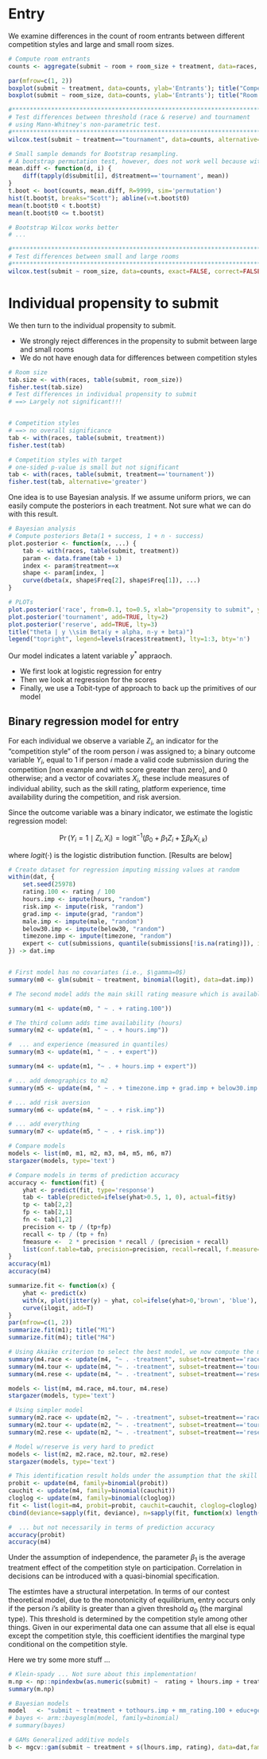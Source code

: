 # Entry

We examine differences in the count of room entrants between different competition styles and large and small room sizes. 

```r
# Compute room entrants
counts <- aggregate(submit ~ room + room_size + treatment, data=races, sum)

par(mfrow=c(1, 2))
boxplot(submit ~ treatment, data=counts, ylab='Entrants'); title("Competition")
boxplot(submit ~ room_size, data=counts, ylab='Entrants'); title("Room size")

#********************************************************************************#
# Test differences between threshold (race & reserve) and tournament 
# using Mann-Whitney's non-parametric test. 
#********************************************************************************#
wilcox.test(submit ~ treatment=="tournament", data=counts, alternative='less', exact=FALSE, correct=FALSE)

# Small sample demands for Bootstrap resampling.
# A bootstrap permutation test, however, does not work well because with many ties p-values are unstable
mean.diff <- function(d, i) {
	diff(tapply(d$submit[i], d$treatment=='tournament', mean))
}
t.boot <- boot(counts, mean.diff, R=9999, sim='permutation') 
hist(t.boot$t, breaks="Scott"); abline(v=t.boot$t0)
mean(t.boot$t0 < t.boot$t)
mean(t.boot$t0 <= t.boot$t)

# Bootstrap Wilcox works better
# ... 

#********************************************************************************#
# Test differences between small and large rooms
#********************************************************************************#
wilcox.test(submit ~ room_size, data=counts, exact=FALSE, correct=FALSE)
```

# Individual propensity to submit

We then turn to the individual propensity to submit. 

- We strongly reject differences in the propensity to submit between large and small rooms
- We do not have enough data for differences between competition styles

```r
# Room size
tab.size <- with(races, table(submit, room_size))
fisher.test(tab.size) 
# Test differences in individual propensity to submit
# ==> Largely not significant!!!


# Competition styles
# ==> no overall significance
tab <- with(races, table(submit, treatment))
fisher.test(tab) 

# Competition styles with target
# one-sided p-value is small but not significant
tab <- with(races, table(submit, treatment=='tournament'))
fisher.test(tab, alternative='greater')
```

One idea is to use Bayesian analysis. If we assume uniform priors, we can easily compute the posteriors in each treatment. Not sure what we can do with this result.

```r
# Bayesian analysis
# Compute posteriors Beta(1 + success, 1 + n - success)
plot.posterior <- function(x, ...) {
	tab <- with(races, table(submit, treatment))
	param <- data.frame(tab + 1)
	index <- param$treatment==x
	shape <- param[index, ]
	curve(dbeta(x, shape$Freq[2], shape$Freq[1]), ...)
}

# PLOTs
plot.posterior('race', from=0.1, to=0.5, xlab="propensity to submit", ylab='posterior density')
plot.posterior('tournament', add=TRUE, lty=2)
plot.posterior('reserve', add=TRUE, lty=3)
title("theta | y \\sim Beta(y + alpha, n-y + beta)")
legend("topright", legend=levels(races$treatment), lty=1:3, bty='n')
```

Our model indicates a latent variable $y^*$ appraoch.

- We first look at logistic regression for entry
- Then we look at regression for the scores
- Finally, we use a Tobit-type of approach to back up the primitives of our model


## Binary regression model for entry

For each individual we observe a variable $Z_i$, an indicator for the "competition style" of the room person $i$ was assigned to; a binary outcome variable $Y_i$, equal to 1 if person $i$ made a valid code submission during the competition [non example and with score greater than zero], and 0 otherwise; and a vector of covariates $X_i$, these include measures of individual ability, such as the skill rating, platform experience, time availability during the competition, and risk aversion.

Since the outcome variable was a binary indicator, we estimate the logistic regression model:

$$
	\Pr( Y_i = 1 \mid Z_i, X_i) = \text{logit}^{-1}(\beta_0 + \beta_1 Z_i + \sum \beta_{k} X_{i,k})
$$

where $logit(\cdot)$ is the logistic distribution function. [Results are below]

```r
# Create dataset for regression imputing missing values at random
within(dat, {
	set.seed(25978)
	rating.100 <- rating / 100
	hours.imp <- impute(hours, "random")
	risk.imp <- impute(risk, "random")
	grad.imp <- impute(grad, "random")
	male.imp <- impute(male, "random")
	below30.imp <- impute(below30, "random")
	timezone.imp <- impute(timezone, "random")
	expert <- cut(submissions, quantile(submissions[!is.na(rating)]), include=TRUE)
}) -> dat.imp


# First model has no covariates (i.e., $\gamma=0$)
summary(m0 <- glm(submit ~ treatment, binomial(logit), data=dat.imp))

# The second model adds the main skill rating measure which is available for 2/3 of our population. It seemed better to rescale rating in 100-point units and center it on the median value. Thus, the estimate of the intercept can be easily transformed in the probability of participation of the median rated individual assigned to a room with a race competition style.

summary(m1 <- update(m0, " ~ . + rating.100"))

# The third column adds time availability (hours)
summary(m2 <- update(m1, " ~ . + hours.imp"))

#  ... and experience (measured in quantiles)
summary(m3 <- update(m1, " ~ . + expert"))

summary(m4 <- update(m1, "~ . + hours.imp + expert"))

# ... add demographics to m2
summary(m5 <- update(m4, " ~ . + timezone.imp + grad.imp + below30.imp + male.imp"))

# ... add risk aversion
summary(m6 <- update(m4, " ~ . + risk.imp"))

# ... add everything
summary(m7 <- update(m5, " ~ . + risk.imp"))

# Compare models 
models <- list(m0, m1, m2, m3, m4, m5, m6, m7)
stargazer(models, type='text')

# Compare models in terms of prediction accuracy
accuracy <- function(fit) {
	yhat <- predict(fit, type='response')
	tab <- table(predicted=ifelse(yhat>0.5, 1, 0), actual=fit$y)
	tp <- tab[2,2]
	fp <- tab[2,1]
	fn <- tab[1,2]
	precision <- tp / (tp+fp)
	recall <- tp / (tp + fn)
	fmeasure <-  2 * precision * recall / (precision + recall)
	list(conf.table=tab, precision=precision, recall=recall, f.measure=fmeasure)
}
accuracy(m1)
accuracy(m4)

summarize.fit <- function(x) {
	yhat <- predict(x)
	with(x, plot(jitter(y) ~ yhat, col=ifelse(yhat>0,'brown', 'blue'), pch=16, xlab="ability ~ Logistic"))
	curve(ilogit, add=T)
}
par(mfrow=c(1, 2))
summarize.fit(m1); title("M1")
summarize.fit(m4); title("M4")

# Using Akaike criterion to select the best model, we now compute the model for each treatment alone
summary(m4.race <- update(m4, "~ . -treatment", subset=treatment=='race'))
summary(m4.tour <- update(m4, "~ . -treatment", subset=treatment=='tournament'))
summary(m4.rese <- update(m4, "~ . -treatment", subset=treatment=='reserve'))

models <- list(m4, m4.race, m4.tour, m4.rese)
stargazer(models, type='text')

# Using simpler model
summary(m2.race <- update(m2, "~ . -treatment", subset=treatment=='race'))
summary(m2.tour <- update(m2, "~ . -treatment", subset=treatment=='tournament'))
summary(m2.rese <- update(m2, "~ . -treatment", subset=treatment=='reserve'))

# Model w/reserve is very hard to predict
models <- list(m2, m2.race, m2.tour, m2.rese)
stargazer(models, type='text')

# This identification result holds under the assumption that the skill distribution is logistic. Next, we relax this distributional assumption. First, we check different distributions [e.g., probit, cauchit, cloglog]. We find Probit model seems slightly better in terms of deviance
probit <- update(m4, family=binomial(probit))
cauchit <- update(m4, family=binomial(cauchit))
cloglog <- update(m4, family=binomial(cloglog))
fit <- list(logit=m4, probit=probit, cauchit=cauchit, cloglog=cloglog)
cbind(deviance=sapply(fit, deviance), n=sapply(fit, function(x) length(x$y)))

#  ... but not necessarily in terms of prediction accuracy
accuracy(probit)
accuracy(m4)
```

Under the assumption of independence, the parameter $\beta_1$ is the average treatment effect of the competition style on participation. Correlation in decisions can be introduced with a quasi-binomial specification.

The estimtes have a structural interpetation. In terms of our contest theoretical model, due to the monotonicity of equilibrium, entry occurs only if the person $i$'s ability is greater than a given threshold $a_0$ (the marginal type). This threshold is determined by the competition style among other things. Given in our experimental data one can assume that all else is equal except the competition style, this coefficient identifies the marginal type conditional on the competition style.

Here we try some more stuff ...

```r
# Klein-spady ... Not sure about this implementation!
m.np <- np::npindexbw(as.numeric(submit) ~  rating + lhours.imp + treatment, data=dat, method="kleinspady")
summary(m.np)

# Bayesian models
model 	<- "submit ~ treatment + tothours.imp + mm_rating.100 + educ+gender+timezone"
# bayes <- arm::bayesglm(model, family=binomial)
# summary(bayes)

# GAMs Generalized additive models
b <- mgcv::gam(submit ~ treatment + s(lhours.imp, rating), data=dat,family=binomial)
```

